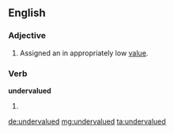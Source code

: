 ==English==

===Adjective===
{{en-adj}}

# Assigned an in appropriately low [[value]].

===Verb===
'''undervalued'''

# {{en-past of|undervalue}}

[[de:undervalued]]
[[mg:undervalued]]
[[ta:undervalued]]